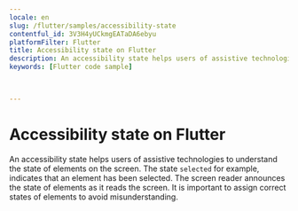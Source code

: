 ```yaml
---
locale: en
slug: /flutter/samples/accessibility-state
contentful_id: 3V3H4yUCkmgEATaDA6ebyu
platformFilter: Flutter
title: Accessibility state on Flutter
description: An accessibility state helps users of assistive technologies to understand the state of elements on the screen.
keywords: [Flutter code sample]


	
---
```


# Accessibility state on Flutter

An accessibility state helps users of assistive technologies to understand the state of elements on the screen. The state `selected` for example, indicates that an element has been selected. The screen reader announces the state of elements as it reads the screen. It is important to assign correct states of elements to avoid misunderstanding.

<CodeSample id="accessibility-state" locale="en" platform="flutter"/>